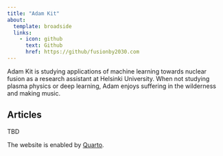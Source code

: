 ```yaml
---
title: "Adam Kit"
about:
  template: broadside
  links:
    - icon: github
      text: Github
      href: https://github/fusionby2030.com
---
```


Adam Kit is studying applications of machine learning towards nuclear fusion as a research assistant at Helsinki University. When not studying plasma physics or deep learning, Adam enjoys suffering in the wilderness and making music. 

## Articles 

TBD

The website is enabled by [Quarto](https://quarto.org). 
